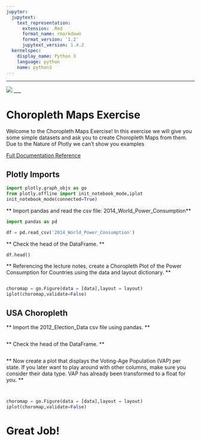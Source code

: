```yaml
---
jupyter:
  jupytext:
    text_representation:
      extension: .Rmd
      format_name: rmarkdown
      format_version: '1.2'
      jupytext_version: 1.4.2
  kernelspec:
    display_name: Python 3
    language: python
    name: python3
---
```


___

<a href='http://www.pieriandata.com'> <img src='../Pierian_Data_Logo.png' /></a>
___


# Choropleth Maps Exercise 

Welcome to the Choropleth Maps Exercise! In this exercise we will give you some simple datasets and ask you to create Choropleth Maps from them. Due to the Nature of Plotly we can't show you examples

[Full Documentation Reference](https://plot.ly/python/reference/#choropleth)

## Plotly Imports

```python
import plotly.graph_objs as go 
from plotly.offline import init_notebook_mode,iplot
init_notebook_mode(connected=True) 
```

** Import pandas and read the csv file: 2014_World_Power_Consumption**

```python
import pandas as pd
```

```python
df = pd.read_csv('2014_World_Power_Consumption')
```

** Check the head of the DataFrame. **

```python
df.head()
```

** Referencing the lecture notes, create a Choropleth Plot of the Power Consumption for Countries using the data and layout dictionary. **

```python

```

```python
choromap = go.Figure(data = [data],layout = layout)
iplot(choromap,validate=False)
```

## USA Choropleth

** Import the 2012_Election_Data csv file using pandas. **

```python

```

** Check the head of the DataFrame. **

```python

```

** Now create a plot that displays the Voting-Age Population (VAP) per state. If you later want to play around with other columns, make sure you consider their data type. VAP has already been transformed to a float for you. **

```python

```

```python

```

```python
choromap = go.Figure(data = [data],layout = layout)
iplot(choromap,validate=False)
```

# Great Job!
